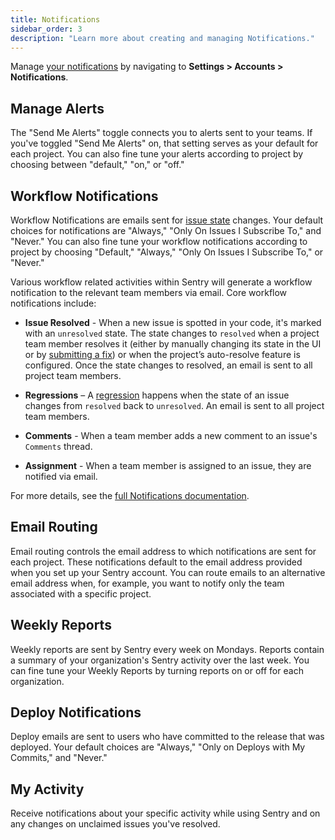 ```yaml
---
title: Notifications
sidebar_order: 3
description: "Learn more about creating and managing Notifications."
---
```


Manage [your notifications](https://sentry.io/settings/account/notifications/) by navigating to **Settings > Accounts > Notifications**.

## Manage Alerts
The "Send Me Alerts" toggle connects you to alerts sent to your teams. If you've toggled "Send Me Alerts" on, that setting serves as your default for each project. You can also fine tune your alerts according to project by choosing between "default," "on," or "off."

## Workflow Notifications
Workflow Notifications are emails sent for [issue state](/product/alerts-notifications/notifications/#issue-states) changes. Your default choices for notifications are "Always," "Only On Issues I Subscribe To," and "Never." You can also fine tune your workflow notifications according to project by choosing "Default," "Always," "Only On Issues I Subscribe To," or "Never."

Various workflow related activities within Sentry will generate a workflow notification to the relevant team members via email. Core workflow notifications include:

- **Issue Resolved** - When a new issue is spotted in your code, it's marked with an `unresolved` state. The state changes to `resolved` when a project team member resolves it (either by manually changing its state in the UI or by [submitting a fix](/product/releases/#after-associating-commits)) or when the project’s auto-resolve feature is configured. Once the state changes to resolved, an email is sent to all project team members.

- **Regressions** – A [regression](/product/sentry-basics/guides/alert-notifications/issue-alerts/#regression-alert) happens when the state of an issue changes from `resolved` back to `unresolved`. An email is sent to all project team members.

- **Comments** - When a team member adds a new comment to an issue's `Comments` thread.

- **Assignment** - When a team member is assigned to an issue, they are notified via email.

For more details, see the [full Notifications documentation](/product/alerts-notifications/notifications/).

## Email Routing
Email routing controls the email address to which notifications are sent for each project. These notifications default to the email address provided when you set up your Sentry account. You can route emails to an alternative email address when, for example, you want to notify only the team associated with a specific project.

## Weekly Reports
Weekly reports are sent by Sentry every week on Mondays. Reports contain a summary of your organization's Sentry activity over the last week. You can fine tune your Weekly Reports by turning reports on or off for each organization.

## Deploy Notifications
Deploy emails are sent to users who have committed to the release that was deployed. Your default choices are "Always," "Only on Deploys with My Commits," and "Never."

## My Activity
Receive notifications about your specific activity while using Sentry and on any changes on unclaimed issues you've resolved.
